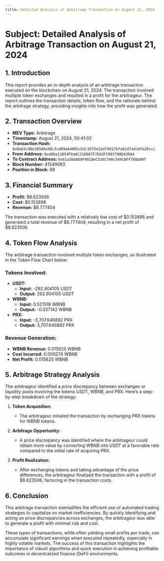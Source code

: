 ```yaml
---
title: Detailed Analysis of Arbitrage Transaction on August 21, 2024
---
```



# **Subject:** Detailed Analysis of Arbitrage Transaction on August 21, 2024

## **1. Introduction**

This report provides an in-depth analysis of an arbitrage transaction executed on the blockchain on August 21, 2024. The transaction involved multiple token exchanges and resulted in a profit for the arbitrageur. The report outlines the transaction details, token flow, and the rationale behind the arbitrage strategy, providing insights into how the profit was generated.

## **2. Transaction Overview**

- **MEV Type:** Arbitrage
- **Timestamp:** August 21, 2024, 00:41:02
- **Transaction Hash:** `0x0a63c00e30586e98c3cd89a64005cb3c1975e2ad74917bfa62d7adcbfe20ccc`
- **From Address:** `0x40Da11054F0a8C21DD87F7E6dFC093700D439A4`
- **To Contract Address:** `0x61a3b6AD9F9818eC516C746c549CBFF7EBa09f`
- **Block Number:** 41549083
- **Position in Block:** 68

## **3. Financial Summary**

- **Profit:** \$8.623506
- **Cost:** \$0.153898
- **Revenue:** \$8.777404

The transaction was executed with a relatively low cost of \$0.153898 and generated a total revenue of \$8.777404, resulting in a net profit of \$8.623506.

## **4. Token Flow Analysis**

The arbitrage transaction involved multiple token exchanges, as illustrated in the Token Flow Chart below:


### **Tokens Involved:**

- **USDT:** 
  - **Input:** -292.904105 USDT
  - **Output:** 292.904105 USDT
- **WBNB:** 
  - **Input:** 0.521518 WBNB
  - **Output:** -0.537142 WBNB
- **PRX:** 
  - **Input:** -3,707.646892 PRX
  - **Output:** 3,707.646892 PRX

### **Revenue Generation:**

- **WBNB Revenue:** 0.015625 WBNB
- **Cost Incurred:** 0.000274 WBNB
- **Net Profit:** 0.015625 WBNB

## **5. Arbitrage Strategy Analysis**

The arbitrageur identified a price discrepancy between exchanges or liquidity pools involving the tokens USDT, WBNB, and PRX. Here’s a step-by-step breakdown of the strategy:

1. **Token Acquisition:** 
   - The arbitrageur initiated the transaction by exchanging PRX tokens for WBNB tokens.
   
2. **Arbitrage Opportunity:** 
   - A price discrepancy was identified where the arbitrageur could obtain more value by converting WBNB into USDT at a favorable rate compared to the initial rate of acquiring PRX.
   
3. **Profit Realization:** 
   - After exchanging tokens and taking advantage of the price differences, the arbitrageur finalized the transaction with a profit of \$8.623506, factoring in the transaction costs.

## **6. Conclusion**

This arbitrage transaction exemplifies the efficient use of automated trading strategies to capitalize on market inefficiencies. By quickly identifying and acting on price discrepancies across exchanges, the arbitrageur was able to generate a profit with minimal risk and cost. 

These types of transactions, while often yielding small profits per trade, can accumulate significant earnings when executed repeatedly, especially in highly volatile markets. The success of this transaction highlights the importance of robust algorithms and quick execution in achieving profitable outcomes in decentralized finance (DeFi) environments.
